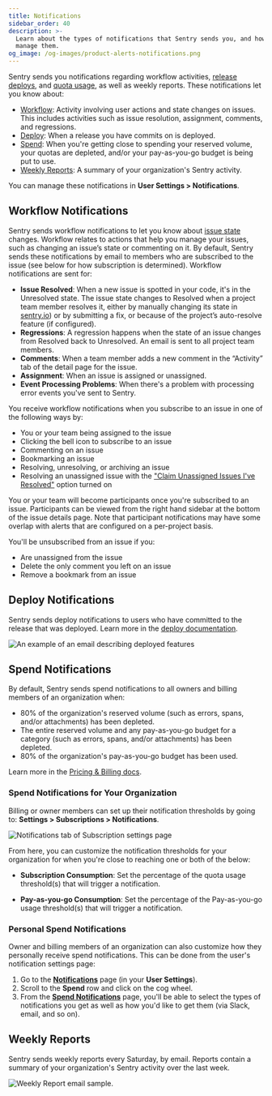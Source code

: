 ```yaml
---
title: Notifications
sidebar_order: 40
description: >-
  Learn about the types of notifications that Sentry sends you, and how to
  manage them.
og_image: /og-images/product-alerts-notifications.png
---
```


Sentry sends you notifications regarding workflow activities, [release deploys](/product/releases/), and [quota usage](/pricing/quotas/), as well as weekly reports. These notifications let you know about:

- [Workflow](#workflow-notifications): Activity involving user actions and state changes on issues. This includes activities such as issue resolution, assignment, comments, and regressions.
- [Deploy](#deploy-notifications): When a release you have commits on is deployed.
- [Spend](#spend-notifications): When you're getting close to spending your reserved volume, your quotas are depleted, and/or your pay-as-you-go budget is being put to use.
- [Weekly Reports](#weekly-reports): A summary of your organization's Sentry activity.

You can manage these notifications in **User Settings > Notifications**.

## Workflow Notifications

Sentry sends workflow notifications to let you know about [issue state](/product/issues/states-triage/) changes. Workflow relates to actions that help you manage your issues, such as changing an issue’s state or commenting on it. By default, Sentry sends these notifications by email to members who are subscribed to the issue (see below for how subscription is determined). Workflow notifications are sent for:

- **Issue Resolved**: When a new issue is spotted in your code, it's in the Unresolved state. The issue state changes to Resolved when a project team member resolves it, either by manually changing its state in [sentry.io](https://sentry.io)) or by submitting a fix, or because of the project’s auto-resolve feature (if configured).
- **Regressions**: A regression happens when the state of an issue changes from Resolved back to Unresolved. An email is sent to all project team members.
- **Comments**: When a team member adds a new comment in the “Activity” tab of the detail page for the issue.
- **Assignment**: When an issue is assigned or unassigned.
- **Event Processing Problems**: When there's a problem with processing error events you've sent to Sentry.

You receive workflow notifications when you subscribe to an issue in one of the following ways by:

- You or your team being assigned to the issue
- Clicking the bell icon to subscribe to an issue
- Commenting on an issue
- Bookmarking an issue
- Resolving, unresolving, or archiving an issue
- Resolving an unassigned issue with the ["Claim Unassigned Issues I've Resolved"](/product/alerts/notifications/notification-settings/#my-activity) option turned on

You or your team will become participants once you're subscribed to an issue. Participants can be viewed from the right hand sidebar at the bottom of the issue details page. Note that participant notifications may have some overlap with alerts that are configured on a per-project basis.

You'll be unsubscribed from an issue if you:

- Are unassigned from the issue
- Delete the only comment you left on an issue
- Remove a bookmark from an issue

## Deploy Notifications

Sentry sends deploy notifications to users who have committed to the release that was deployed. Learn more in the [deploy documentation](/product/releases/setup/#notify-sentry).

![An example of an email describing deployed features](./img/deploy-emails.png)

## Spend Notifications

By default, Sentry sends spend notifications to all owners and billing members of an organization when:

- 80% of the organization's reserved volume (such as errors, spans, and/or attachments) has been depleted.
- The entire reserved volume and any pay-as-you-go budget for a category (such as errors, spans, and/or attachments) has been depleted.
- 80% of the organization's pay-as-you-go budget has been used.

Learn more in the [Pricing & Billing docs](/pricing/quotas/).

### Spend Notifications for Your Organization

Billing or owner members can set up their notification thresholds by going to: **Settings > Subscriptions > Notifications**.

![Notifications tab of Subscription settings page](./img/subscription_notifications_settings.png)

From here, you can customize the notification thresholds for your organization for when you're close to reaching one or both of the below:

- **Subscription Consumption**: Set the percentage of the quota usage threshold(s) that will trigger a notification.

- **Pay-as-you-go Consumption**: Set the percentage of the Pay-as-you-go usage threshold(s) that will trigger a notification.

### Personal Spend Notifications

Owner and billing members of an organization can also customize how they personally receive spend notifications. This can be done from the user's notification settings page:

1. Go to the [**Notifications**](https://sentry.io/settings/account/notifications/) page (in your **User Settings**).
2. Scroll to the **Spend** row and click on the cog wheel.
3. From the [**Spend Notifications**](https://sentry.io/settings/account/notifications/quota/) page, you'll be able to select the types of notifications you get as well as how you'd like to get them (via Slack, email, and so on).

## Weekly Reports

Sentry sends weekly reports every Saturday, by email. Reports contain a summary of your organization's Sentry activity over the last week.

![Weekly Report email sample.](./img/us-ereport.png)
